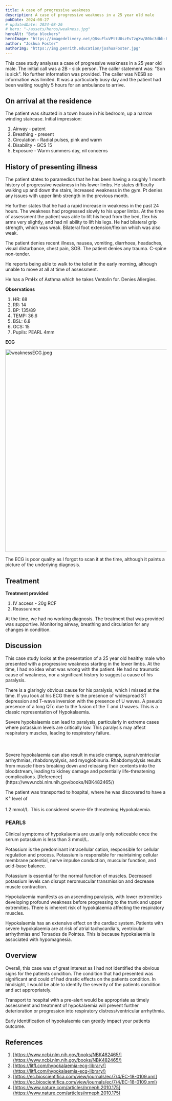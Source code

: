 ```yaml
---
title: A case of progressive weakness
description: A case of progressive weakness in a 25 year old male
pubDate: 2024-08-27
# updatedDate: 2024-08-26
# hero: "~/assets/heros/weakness.jpg"
heroAlt: "Beta blockers"
heroImage: "https://imagedelivery.net/Q8suFluVPttU0szEv7zgXw/80bc3dbb-8088-47db-34cb-2fb1bb63a700/public"
author: "Joshua Foster"
authorImg: "https://img.penrith.education/joshuaFoster.jpg"
---
```




This case study analyses a case of progressive weakness in a 25 year old male. The initial call was a 2B - sick person. The caller statement was: "Son is sick". No further information was provided. The caller was NESB so information was limited. It was a particularly busy day and the patient had been waiting roughly 5 hours for an ambulance to arrive. 

## On arrival at the residence

The patient was situated in a town house in his bedroom, up a narrow winding staircase. Initial impression:

1. Airway - patent
2. Breathing - present
3. Circulation - Radial pulses, pink and warm
4. Disability - GCS 15
5. Exposure - Warm summers day, nil concerns

## History of presenting illness

The patient states to paramedics that he has been having a roughly 1 month history of progressive weakness in his lower limbs. He states difficulty walking up and down the stairs, increased weakness in the gym. Pt denies any issues with upper limb strength in the previous month. 

He further states that he had a rapid increase in weakness in the past 24 hours. The weakness had progressed slowly to his upper limbs. At the time of assessment the patient was able to lift his head from the bed, flex his arms very slightly, and had nil ability to lift his legs. He had bilateral grip strength, which was weak. Bilateral foot extension/flexion which was also weak. 

The patient denies recent illness, nausea, vomiting, diarrhoea, headaches, visual disturbance, chest pain, SOB. The patient denies any trauma. C-spine non-tender. 

He reports being able to walk to the toilet in the early morning, although unable to move at all at time of assessment. 

He has a PmHx of Asthma which he takes Ventolin for. Denies Allergies.

**Observations**

1. HR: 68
2. RR: 14
3. BP: 135/89
4. TEMP: 36.6
5. BSL: 6.8
6. GCS: 15
7. Pupils: PEARL 4mm

**ECG**

<Image src="https://img.penrith.education/content/weaknessECG.jpeg" alt="weaknessECG.jpeg" width="1200" height="630" format='webp'/>



The ECG is poor quality as I forgot to scan it at the time, although it paints a picture of the underlying diagnosis.

## Treatment

**Treatment provided**

1. IV access - 20g RCF
2. Reassurance

At the time, we had no working diagnosis. The treatment that was provided was supportive. Monitoring airway, breathing and circulation for any changes in condition. 

## Discussion

This case study looks at the presentation of a 25 year old healthy male who presented with a progressive weakness starting in the lower limbs. At the time, I had no idea what was wrong with the patient. He had no traumatic cause of weakness, nor a significant history to suggest a cause of his paralysis. 

There is a glaringly obvious cause for his paralysis, which I missed at the time. If you look at his ECG there is the presence of widespread ST depression and T-wave inversion with the presence of U waves. A pseudo presence of a long QTc due to the fusion of the T and U waves. This is a classic representation of Hypokalaemia. 


<Callout type="info" title="Hypokalaemia">
Severe hypokalaemia can lead to paralysis, particularly in extreme cases where potassium levels are critically low. This paralysis may affect respiratory muscles, leading to respiratory failure. <br></br><br></br>
Severe hypokalaemia can also result in muscle cramps, supra/ventricular arrhythmias, rhabdomyolysis, and myoglobinuria. Rhabdomyolysis results from muscle fibers breaking down and releasing 
their contents into the bloodstream, leading to kidney damage and potentially life-threatening complications. [Reference](https://www.ncbi.nlm.nih.gov/books/NBK482465/)
</Callout>
	

The patient was transported to hospital, where he was discovered to have a K<sup>+</sup> level of <br></br>1.2 mmol/L. This is considered severe-life threatening Hypokalaemia. 

### PEARLS

Clinical symptoms of hypokalaemia are usually only noticeable once the serum potassium is less than 3 mmol/L. 

Potassium is the predominant intracellular cation, responsible for cellular regulation and process. Potassium is responsible for maintaining cellular membrane potential, nerve impulse conduction, muscular function, and acid-base balance.

Potassium is essential for the normal function of muscles. Decreased potassium levels can disrupt neromuscular transmission and decrease muscle contraction. 

Hypokalaemia manifests as an ascending paralysis, with lower extremities developing profound weakness before progressing to the trunk and upper extremities. There is inherent risk of hypokalaemia affecting the respiratory muscles. 

Hypokalaemia has an extensive effect on the cardiac system. Patients with severe hypokalaemia are at risk of atrial tachycardia's, ventricular arrhythmias and Torsades de Pointes. This is because hypokalaemia is associated with hypomagnesia. 

## Overview

Overall, this case was of great interest as I had not identified the obvious signs for the patients condition. The condition that had presented was significant and could of had drastic effects on the patients condition. In hindsight, I would be able to identify the severity of the patients condition and act appropriately. 

Transport to hospital with a pre-alert would be appropriate as timely assessment and treatment of hypokalaemia will prevent further deterioration or progression into respiratory distress/ventricular arrhythmia. 

Early identification of hypokalaemia can greatly impact your patients outcome.
## References

1. [https://www.ncbi.nlm.nih.gov/books/NBK482465/](https://www.ncbi.nlm.nih.gov/books/NBK482465/)
2. [https://litfl.com/hypokalaemia-ecg-library/](https://litfl.com/hypokalaemia-ecg-library/)
3. [https://ec.bioscientifica.com/view/journals/ec/7/4/EC-18-0109.xml](https://ec.bioscientifica.com/view/journals/ec/7/4/EC-18-0109.xml)
4. [https://www.nature.com/articles/nrneph.2010.175](https://www.nature.com/articles/nrneph.2010.175)